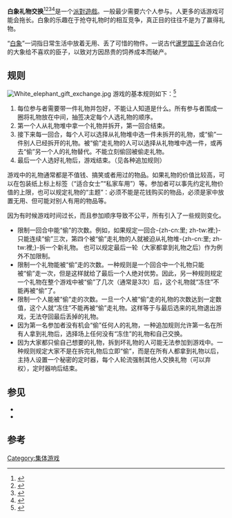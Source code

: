 '''白象礼物交换'''<ref>{{cite web|author = 12/04/2013 12:30 pm EST|url = http://www.huffingtonpost.ca/2013/12/04/secret-santa-rules_n_4384844.html?just_reloaded=1|title = Secret Santa Rules: How To Make Your Gift Exchange Go Smoothly|publisher = Huffingtonpost.ca|date = 2013-12-04|accessdate = 2013-12-18|archive-date = 2019-09-21|archive-url = https://web.archive.org/web/20190921220125/https://www.huffingtonpost.ca/2013/12/04/secret-santa-rules_n_4384844.html?just_reloaded=1|dead-url = no}}</ref><ref>{{cite web|url = http://www.portlanddailysun.me/index.php/opinion/columns/10930-when-the-weather-outside-is-frightful|title = When the weather outside is frightful|publisher = Portlanddailysun.me|date = 2013-11-26|accessdate = 2013-12-18|archive-url = https://web.archive.org/web/20150924080122/http://www.portlanddailysun.me/index.php/opinion/columns/10930-when-the-weather-outside-is-frightful|archive-date = 2015-09-24|dead-url = yes}}</ref><ref>{{cite web|last = Kurtz|first = Kelly|url = http://www.leominsterchamp.com/news/2013-12-13/Opinions_(and)_Editorial/LIVING_WELL_IN_OUR_COMMUNITY.html|title = LIVING WELL IN OUR COMMUNITY | www.leominsterchamp.com | Leominster Champion|publisher = www.leominsterchamp.com|date = 2013-12-13|accessdate = 2013-12-18|archive-url = https://web.archive.org/web/20150908003924/http://www.leominsterchamp.com/news/2013-12-13/Opinions_%28and%29_Editorial/LIVING_WELL_IN_OUR_COMMUNITY.html|archive-date = 2015-09-08|dead-url = yes}}</ref><ref>{{cite web|author=Anonymous |url=http://www.wickedLocal.com/gloucester/newsnow/x348814054/CAPE-ANN-SYMPHONY-Yankee-Swap-will-raise-money-for-Red-Cross |title=CAPE ANN SYMPHONY: ‘Yankee Swap’ will raise money for Red Cross - Gloucester, MA - Wicked Local Gloucester |publisher=Wickedlocal.com |date=2013-11-29 |accessdate=2013-12-18 |deadurl=yes |archiveurl=https://web.archive.org/web/20131213122422/http://www.wickedlocal.com/gloucester/newsnow/x348814054/CAPE-ANN-SYMPHONY-Yankee-Swap-will-raise-money-for-Red-Cross |archivedate=2013-12-13 }}</ref>是一个[[派對遊戲|派對遊戲]]。一般最少需要六个人参与。人更多的话游戏可能会拖长。白象的乐趣在于抢夺礼物时的相互竞争，真正目的往往不是为了赢得礼物。

“[[白象|白象]]”一词指日常生活中放着无用、丢了可惜的物件。一说古代[[暹罗国王|暹罗国王]]会送白化的大象给不喜欢的臣子，以致对方因昂贵的饲养成本而破产。

== 规则 ==
[[File:White_elephant_gift_exchange.jpg|thumb]]
游戏的基本规则如下：<ref>{{cite news|last1 = Strearns|first1 = Catherine|title = White Elephant Gift Exchanges Rules, History, and Tradition|url = http://stixs.in/white-elephant-gift-exchanges-rules-history-and-tradition/|accessdate = 2014-07-04|work = Stixs News|publisher = Stixs News|ref = 8|deadurl = yes|archiveurl = https://web.archive.org/web/20140714181725/http://stixs.in/white-elephant-gift-exchanges-rules-history-and-tradition/|archivedate = 2014年7月14日|df = }}</ref>
<div>
# 每位参与者需要带一件礼物并包好，不能让人知道是什么。所有参与者围成一圈将礼物放在中间，抽签决定每个人选礼物的顺序。
# 第一个人从礼物堆中拿一个礼物并拆开，第一回合结束。
# 接下来每一回合，每个人可以选择从礼物堆中选一件未拆开的礼物，或“偷”一件别人已经拆开的礼物。被“偷”走礼物的人可以选择从礼物堆中选一件，或再去“偷”另一个人的礼物替代。不能立刻偷回被偷走礼物。
# 最后一个人选好礼物后，游戏结束。（见各种追加规则）
</div>

游戏中的礼物通常都是不值钱、搞笑或者用过的物品。如果礼物的价值比较高，可以在包装纸上标上标签（“适合女士”“私家车用”）等。参加者可以事先约定礼物价值的上限，也可以规定礼物的“主题”：必须不能是花钱购买的物品，必须是家中放置无用、但可能对别人有用的物品等。

因为有时候游戏时间过长，而且参加顺序导致不公平，所有引入了一些规则变化。
* 限制一回合中能“偷”的次数。例如，如果规定一回合-{zh-cn:里; zh-tw:裡;}-只能连续“偷”三次，第四个被“偷”走礼物的人就被迫从礼物堆-{zh-cn:里; zh-tw:裡;}-拆一个新礼物。 也可以规定最后一轮（大家都拿到礼物之后）作为例外不加限制。
* 限制一个礼物能被“偷”走的次数。一种规则是一个回合中一个礼物只能被“偷”走一次，但是这样就给了最后一个人绝对优势。因此，另一种规则规定一个礼物在整个游戏中被“偷”了几次（通常是3次）后，这个礼物就“冻住”不能再被“偷”了。
* 限制一个人能被“偷”走的次数。一旦一个人被“偷”走的礼物的次数达到一定数值，这个人就“冻住”不能再被“偷”走礼物。这样等于与最后选来的礼物退出游戏，无法夺回最后丢掉的礼物。
* 因为第一名参加者没有机会“偷”任何人的礼物，一种追加规则允许第一名在所有人拿到礼物后，选择场上任何没有“冻住”的礼物和自己交换。
* 因为大家都只偷自己想要的礼物，拆到坏礼物的人可能无法参加到游戏中。一种规则规定大家不是在拆完礼物后立即“偷”，而是在所有人都拿到礼物以后，主持人设置一个秘密的定时器，每个人轮流强制其他人交换礼物（可以弃权），定时器响后结束。

== 参见 ==
* {{le|秘密圣诞老人|Secret Santa}}
* {{le|白象售物|White Elephant Sale}}

== 参考 ==
{{Reflist}}
[[Category:集体游戏|Category:集体游戏]]